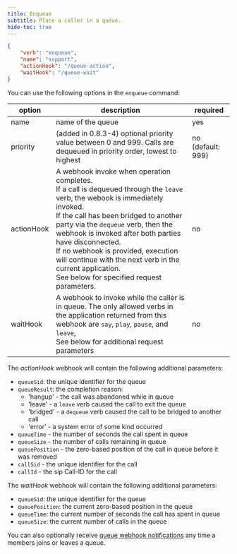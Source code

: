 ```yaml
---
title: Enqueue
subtitle: Place a caller in a queue.
hide-toc: true
---
```


```json
{
	"verb": "enqueue",
	"name": "support",
	"actionHook": "/queue-action",
	"waitHook": "/queue-wait"
}
```

You can use the following options in the `enqueue` command:

| option        | description | required  |
| ------------- |-------------| -----|
| name | name of the queue | yes |
| priority | (added in 0.8.3-4) optional priority value between 0 and 999. Calls are dequeued in priority order, lowest to highest| no (default: 999)|
| actionHook | A webhook invoke when operation completes. <br /> If a call is dequeued through the `leave` verb, the webook is immediately invoked. <br /> If the call has been bridged to another party via the `dequeue` verb, then the webhook is invoked after both parties have disconnected. <br/>If no webhook is provided, execution will continue with the next verb in the current application. <br /> See below for specified request parameters.| no |
| waitHook | A webhook to invoke while the caller is in queue.  The only allowed verbs in the application returned from this webhook are `say`, `play`, `pause`, and `leave`, <br/>See below for additional request parameters| no|

The *actionHook* webhook will contain the following additional parameters:

- `queueSid`: the unique identifier for the queue
- `queueResult`: the completion reason:
    - 'hangup' - the call was abandoned while in queue
    - 'leave' - a `leave` verb caused the call to exit the queue
    - 'bridged' - a `dequeue` verb caused the call to be bridged to another call
    - 'error' - a system error of some kind occurred
- `queueTime` - the number of seconds the call spent in queue
- `queueSize` - the number of calls remaining in queue
- `queuePosition` - the zero-based position of the call in queue before it was removed
- `callSid` - the unique identifier for the call
- `callId` - the sip Call-ID for the call

The *waitHook* webhook will contain the following additional parameters:

- `queueSid`: the unique identifier for the queue
- `queuePosition`: the current zero-based position in the queue
- `queueTime`: the current number of seconds the call has spent in queue
- `queueSize`: the current number of calls in the queue

You can also optionally receive [queue webhook notifications](/guides/features/queue-notifications) any time a members joins or leaves a queue.


